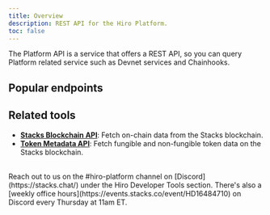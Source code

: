 ```yaml
---
title: Overview
description: REST API for the Hiro Platform.
toc: false
---
```



The Platform API is a service that offers a REST API, so you can query Platform related service such as Devnet services and Chainhooks.

## Popular endpoints

<Cards>
  <SecondaryCard
    href="/stacks/platform-api/devnet/stacks-blockchain-api"
    title="Query devnet API endpoints"
    description="Query Stacks API endpoints through the Platform API for Devnet services."
  />
</Cards>


## Related tools

- **[Stacks Blockchain API](/stacks/api)**: Fetch on-chain data from the Stacks blockchain.
- **[Token Metadata API](/stacks/token-metadata-api)**: Fetch fungible and non-fungible token data on the Stacks blockchain.

<br />

<Callout title="Need help building with the Platform API?" type="help">
Reach out to us on the <span className="font-bold">#hiro-platform</span> channel on [Discord](https://stacks.chat/) under the Hiro Developer Tools section. There's also a [weekly office hours](https://events.stacks.co/event/HD16484710) on Discord every Thursday at 11am ET.
</Callout>



